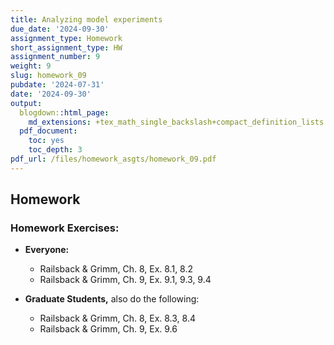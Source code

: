 ```yaml
---
title: Analyzing model experiments
due_date: '2024-09-30'
assignment_type: Homework
short_assignment_type: HW
assignment_number: 9
weight: 9
slug: homework_09
pubdate: '2024-07-31'
date: '2024-09-30'
output:
  blogdown::html_page:
    md_extensions: +tex_math_single_backslash+compact_definition_lists
  pdf_document:
    toc: yes
    toc_depth: 3
pdf_url: /files/homework_asgts/homework_09.pdf
---
```

## Homework

### Homework Exercises:

* **Everyone:**



  * Railsback & Grimm, Ch. 8, Ex. 8.1, 8.2
  * Railsback & Grimm, Ch. 9, Ex. 9.1, 9.3, 9.4

* **Graduate Students,** also do the following:



  * Railsback & Grimm, Ch. 8, Ex. 8.3, 8.4
  * Railsback & Grimm, Ch. 9, Ex. 9.6

